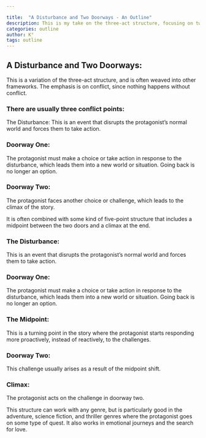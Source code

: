 ```yaml
---

title:  "A Disturbance and Two Doorways - An Outline"
description: This is my take on the three-act structure, focusing on two crucial doorways that transform the protagonist's journey. I break down how these transition points work with a story's disturbance and climax, creating a clear path through your narrative. While it works beautifully with adventure and sci-fi, I've found this framework adapts well to any genre where characters face life-changing choices, from emotional journeys to romance.
categories: outline
author: K°
tags: outline
---
```


## A Disturbance and Two Doorways:
This is a variation of the three-act structure, and is often weaved into other frameworks. The emphasis is on conflict, since nothing happens without conflict.

### There are usually three conflict points:
The Disturbance: This is an event that disrupts the protagonist’s normal world and forces them to take action.

### Doorway One:
The protagonist must make a choice or take action in response to the disturbance, which leads them into a new world or situation. Going back is no longer an option.

### Doorway Two:
The protagonist faces another choice or challenge, which leads to the climax of the story.

It is often combined with some kind of five-point structure that includes a midpoint between the two doors and a climax at the end.

### The Disturbance:
This is an event that disrupts the protagonist’s normal world and forces them to take action.

### Doorway One:
The protagonist must make a choice or take action in response to the disturbance, which leads them into a new world or situation. Going back is no longer an option.

### The Midpoint:
This is a turning point in the story where the protagonist starts responding more proactively, instead of reactively, to the challenges.

### Doorway Two:
This challenge usually arises as a result of the midpoint shift.

### Climax:
The protagonist acts on the challenge in doorway two.

This structure can work with any genre, but is particularly good in the adventure, science fiction, and thriller genres where the protagonist goes on some type of quest. It also works in emotional journeys and the search for love.

